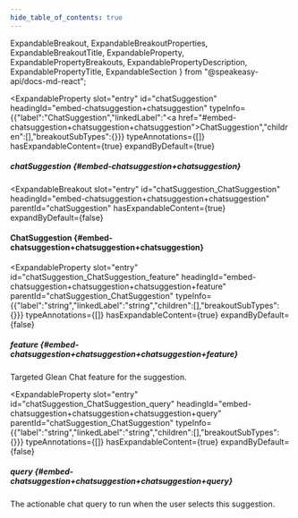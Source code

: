 ```yaml
---
hide_table_of_contents: true
---
```

  ExpandableBreakout,
  ExpandableBreakoutProperties,
  ExpandableBreakoutTitle,
  ExpandableProperty,
  ExpandablePropertyBreakouts,
  ExpandablePropertyDescription,
  ExpandablePropertyTitle,
  ExpandableSection
} from "@speakeasy-api/docs-md-react";

<ExpandableSection>

<ExpandableProperty
  slot="entry"
  id="chatSuggestion"
  headingId="embed-chatsuggestion+chatsuggestion"
  typeInfo={{"label":"ChatSuggestion","linkedLabel":"<a href=\"#embed-chatsuggestion+chatsuggestion+chatsuggestion\">ChatSuggestion</a>","children":[],"breakoutSubTypes":{}}}
  typeAnnotations={[]}
  hasExpandableContent={true}
  expandByDefault={true}
>

<ExpandablePropertyTitle slot="title">

##### chatSuggestion \{#embed-chatsuggestion+chatsuggestion\}

</ExpandablePropertyTitle>

<ExpandablePropertyBreakouts slot="breakouts">

<ExpandableBreakout
  slot="entry"
  id="chatSuggestion_ChatSuggestion"
  headingId="embed-chatsuggestion+chatsuggestion+chatsuggestion"
  parentId="chatSuggestion"
  hasExpandableContent={true}
  expandByDefault={false}
>

<ExpandableBreakoutTitle slot="title">

#### ChatSuggestion \{#embed-chatsuggestion+chatsuggestion+chatsuggestion\}

</ExpandableBreakoutTitle>

<ExpandableBreakoutProperties slot="properties">

<ExpandableProperty
  slot="entry"
  id="chatSuggestion_ChatSuggestion_feature"
  headingId="embed-chatsuggestion+chatsuggestion+chatsuggestion+feature"
  parentId="chatSuggestion_ChatSuggestion"
  typeInfo={{"label":"string","linkedLabel":"string","children":[],"breakoutSubTypes":{}}}
  typeAnnotations={[]}
  hasExpandableContent={true}
  expandByDefault={false}
>

<ExpandablePropertyTitle slot="title">

##### feature \{#embed-chatsuggestion+chatsuggestion+chatsuggestion+feature\}

</ExpandablePropertyTitle>

<ExpandablePropertyDescription slot="description">

Targeted Glean Chat feature for the suggestion.

</ExpandablePropertyDescription>

</ExpandableProperty>

<ExpandableProperty
  slot="entry"
  id="chatSuggestion_ChatSuggestion_query"
  headingId="embed-chatsuggestion+chatsuggestion+chatsuggestion+query"
  parentId="chatSuggestion_ChatSuggestion"
  typeInfo={{"label":"string","linkedLabel":"string","children":[],"breakoutSubTypes":{}}}
  typeAnnotations={[]}
  hasExpandableContent={true}
  expandByDefault={false}
>

<ExpandablePropertyTitle slot="title">

##### query \{#embed-chatsuggestion+chatsuggestion+chatsuggestion+query\}

</ExpandablePropertyTitle>

<ExpandablePropertyDescription slot="description">

The actionable chat query to run when the user selects this suggestion.

</ExpandablePropertyDescription>

</ExpandableProperty>

</ExpandableBreakoutProperties>

</ExpandableBreakout>

</ExpandablePropertyBreakouts>

</ExpandableProperty>

</ExpandableSection>
